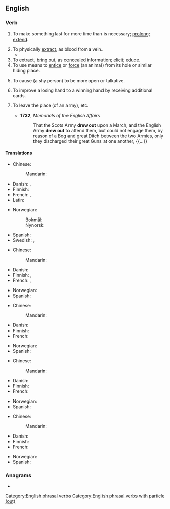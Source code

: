 ==English==

===Verb===
{{en-verb|draw<,,drew,drawn> out}}

# To make something last for more time than is necessary; [[prolong]]; [[extend]].
#: {{ux|en|It seems the boss tries to '''draw out''' these meetings for as long as possible {{nowrap|just to punish us.}}}}
# To physically [[extract]], as blood from a vein.
#* {{RQ:Jefferies Amateur Poacher|chapter=II|passage=Orion hit a rabbit once; but though sore wounded it got to the bury, and, struggling in, the arrow caught the side of the hole and was '''drawn out'''. Indeed, a nail filed sharp is not of much avail as an arrowhead; you must have it barbed, and that was a little beyond our skill.}}
# To [[extract]], [[bring out]], as concealed information; [[elicit]]; [[educe]].
# To use means to [[entice]] or [[force]] (an animal) from its hole or similar hiding place.
#: {{ux|en|They used raw meat to '''draw''' the beast '''out''' of the cave.}}
# {{lb|en|by extension}} To cause (a shy person) to be more open or talkative.
#: {{ux|en|She's really a neat person if you just take the time to '''draw''' her '''out'''.}}
# {{lb|en|poker}} To improve a losing hand to a winning hand by receiving additional cards.
#: {{ux|en|Jill had a flush on the [[turn]], but Jimmy '''drew out''' by completing a full house on the [[river]].}}
# {{lb|en|obsolete|intransitive}} To leave the place (of an army), etc.
#* '''1732''', ''Memorials of the English Affairs''
#*: That the Scots Army '''drew out''' upon a March, and the English Army '''drew out''' to attend them, but could not engage them, by reason of a Bog and great Ditch between the two Armies, only they discharged their great Guns at one another, {{...}}

====Translations====
{{trans-top|to make something last for more time than is necessary}}
* Chinese:
*: Mandarin: {{t-needed|cmn}}
* Danish: {{t|da|trække ud}}, {{t+|da|forhale}}
* Finnish: {{t|fi|pitkittää}}
* French: {{t|fr|faire durer}}, {{t+|fr|prolonger}}
* Latin: {{t|la|prōrogō}}
{{trans-mid}}
* Norwegian:
*: Bokmål: {{t|nb|hale ut}}
*: Nynorsk: {{t|nn|hale ut}}
* Spanish: {{t-needed|es}}
* Swedish: {{t+|sv|dra ut|alt=dra ut på tiden}}, {{t+|sv|förhala}}
{{trans-bottom}}

{{trans-top|to physically extract}}
* Chinese:
*: Mandarin: {{t-needed|cmn}}
* Danish: {{t|da|trække ud}}
* Finnish: {{t+|fi|valuttaa}}, {{t+|fi|vuodattaa}}
* French: {{t+|fr|extraire}}, {{t+|fr|prendre}}
{{trans-mid}}
* Norwegian: {{t-needed|no}}
* Spanish: {{t-needed|es}}
{{trans-bottom}}

{{trans-top|to extract, bring out}}
* Chinese:
*: Mandarin: {{t-needed|cmn}}
* Danish: {{t|da|trække frem}}
* Finnish: {{t+|fi|paljastaa}}
* French: {{t-needed|fr}}
{{trans-mid}}
* Norwegian: {{t-needed|no}}
* Spanish: {{t+|es|sonsacar}}
{{trans-bottom}}

{{trans-top|to entice or force from a hiding place}}
* Chinese:
*: Mandarin: {{t-needed|cmn}}
* Danish: {{t|da|lokke frem}}
* Finnish: {{t+|fi|houkutella}}
* French: {{t-needed|fr}}
{{trans-mid}}
* Norwegian: {{t-needed|no}}
* Spanish: {{t-needed|es}}
{{trans-bottom}}

{{trans-top|poker: to improve a losing hand}}
* Chinese:
*: Mandarin: {{t-needed|cmn}}
* Danish: {{t|da|trække sig}}
* Finnish: {{t+|fi|parantaa}}
* French: {{t-needed|fr}}
{{trans-mid}}
* Norwegian: {{t-needed|no}}
* Spanish: {{t-needed|es}}
{{trans-bottom}}

===Anagrams===
* {{anagrams|en|a=adortuw|outdraw|outward}}

[[Category:English phrasal verbs]]
[[Category:English phrasal verbs with particle (out)]]